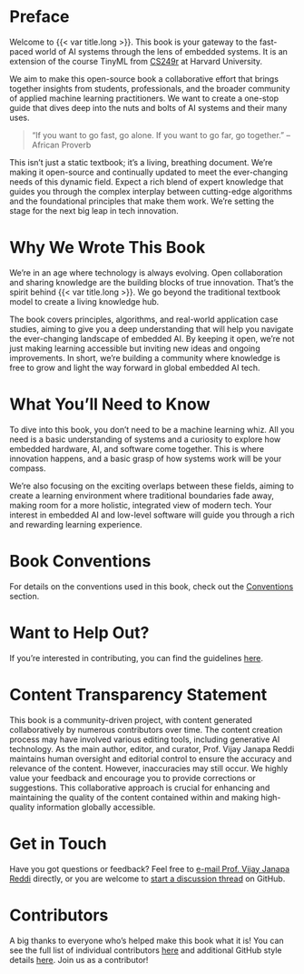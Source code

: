 # Preface {.unnumbered}

Welcome to {{< var title.long >}}. This book is your gateway to the fast-paced world of AI systems through the lens of embedded systems. It is an extension of the course TinyML from [CS249r](https://sites.google.com/g.harvard.edu/cs249-tinyml-2023) at Harvard University.

We aim to make this open-source book a collaborative effort that brings together insights from students, professionals, and the broader community of applied machine learning practitioners. We want to create a one-stop guide that dives deep into the nuts and bolts of AI systems and their many uses.

> "If you want to go fast, go alone. If you want to go far, go together."
> -- African Proverb

This isn't just a static textbook; it's a living, breathing document. We're making it open-source and continually updated to meet the ever-changing needs of this dynamic field. Expect a rich blend of expert knowledge that guides you through the complex interplay between cutting-edge algorithms and the foundational principles that make them work. We're setting the stage for the next big leap in tech innovation.

# Why We Wrote This Book

We're in an age where technology is always evolving. Open collaboration and sharing knowledge are the building blocks of true innovation. That's the spirit behind {{< var title.long >}}. We go beyond the traditional textbook model to create a living knowledge hub. 

The book covers principles, algorithms, and real-world application case studies, aiming to give you a deep understanding that will help you navigate the ever-changing landscape of embedded AI. By keeping it open, we're not just making learning accessible but inviting new ideas and ongoing improvements. In short, we're building a community where knowledge is free to grow and light the way forward in global embedded AI tech.

# What You'll Need to Know

To dive into this book, you don't need to be a machine learning whiz. All you need is a basic understanding of systems and a curiosity to explore how embedded hardware, AI, and software come together. This is where innovation happens, and a basic grasp of how systems work will be your compass.

We're also focusing on the exciting overlaps between these fields, aiming to create a learning environment where traditional boundaries fade away, making room for a more holistic, integrated view of modern tech. Your interest in embedded AI and low-level software will guide you through a rich and rewarding learning experience.

# Book Conventions

For details on the conventions used in this book, check out the [Conventions](./contents/conventions.qmd) section.

# Want to Help Out?

If you're interested in contributing, you can find the guidelines [here](https://github.com/harvard-edge/cs249r_book/blob/dev/contribute.md).

# Content Transparency Statement

This book is a community-driven project, with content generated collaboratively by numerous contributors over time. The content creation process may have involved various editing tools, including generative AI technology. As the main author, editor, and curator, Prof. Vijay Janapa Reddi maintains human oversight and editorial control to ensure the accuracy and relevance of the content. However, inaccuracies may still occur. We highly value your feedback and encourage you to provide corrections or suggestions. This collaborative approach is crucial for enhancing and maintaining the quality of the content contained within and making high-quality information globally accessible.

# Get in Touch

Have you got questions or feedback? Feel free to [e-mail Prof. Vijay Janapa Reddi]({{< var email.info >}}) directly, or you are welcome to [start a discussion thread](https://github.com/harvard-edge/cs249r_book/discussions) on GitHub.

# Contributors

A big thanks to everyone who's helped make this book what it is! You can see the full list of individual contributors [here](./contents/contributors.qmd) and additional GitHub style details [here](https://github.com/harvard-edge/cs249r_book/graphs/contributors). Join us as a contributor!
